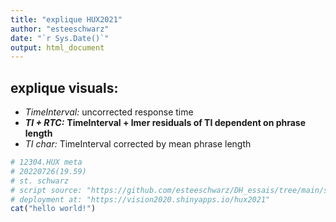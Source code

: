 ```yaml
---
title: "explique HUX2021"
author: "esteeschwarz"
date: "`r Sys.Date()`"
output: html_document
---
```

## explique visuals:
- *TimeInterval:* uncorrected response time
- ***TI + RTC:*** **TimeInterval + lmer residuals of TI dependent on phrase length**
- *TI char:* TimeInterval corrected by mean phrase length

```r
# 12304.HUX meta
# 20220726(19.59)
# st. schwarz
# script source: "https://github.com/esteeschwarz/DH_essais/tree/main/sections/hux2021"
# deployment at: "https://vision2020.shinyapps.io/hux2021"
cat("hello world!")
```

